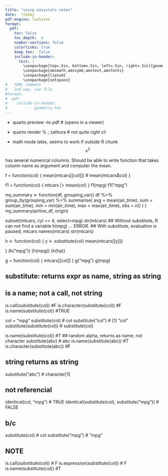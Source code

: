 ```yaml
---
title: "using easystats notes"
date:  \today 
pdf-engine: lualatex
format:
  pdf: 
    toc: false
    toc_depth:  4   
    number-sections: false
    colorlinks: true
    keep_tex:  false
    include-in-header: 
      text: |
        \usepackage[top=.5in, bottom=.5in, left=.5in, right=.5in]{geometry}
        \usepackage{amsmath,amssymb,amstext,amsfonts}
        \usepackage{lipsum}
        \usepackage{setspace}
#   YAML comment
#   2nd way, use file
#format:
#  pdf: 
#    include-in-header: 
#        -   geometry.tex
---
```


\section{To run:}

- quarto preview <file> --to pdf    # (opens in a viewer)
- quarto render %	; zathura         # not quite right cli

- math mode latex,  seems to work if *outside* R chunk
$$
x^2
$$

\section{mtcars has problem}
\code{mtcars} has several numerical columns.
Should be able to write function that takes column name as argument and
computer the mean.

f = function(col) {
    mean(mtcars[[col]])
#    mean(mtcars$col)
}

f1 = function(col) {
    mtcars |> mean(col)
}
f1(mpg)
f1("mpg")

my_summary <- function(df, grouping_var){
 df %>%
  group_by(grouping_var) %>% 
  summarise(
   avg = mean(air_time),
   sum = sum(air_time),
   min = min(air_time),
   max = max(air_time),
   obs = n()
  )
}
my_summary(airline_df, origin)

subset(mtcars, cyl == 4, select=mpg) 
str(mtcars)
##  Without substitute, R can not find a variable h(mpg) ... ERROR.
##  With substitute, evaluation is paused; 
mtcars
names(mtcars)
str(mtcars)

h  <- function(col) {
    y  <- substitute(col)
    mean(mtcars[[y]])
    
}
(h("mpg"))
(h(mpg))
(h(hp))


\section{select a column}
g = function(col) {
    mtcars[[col]]
}
g("mpg")
g(mpg)


\section{explain}

##  substitute: returns expr as name, string as string
##  is a name; not a call, not string
is.call(substitute(col))  #F
is.character(substitute(col)) #F
is.name(substitute(col))   #TRUE

col = "mpg"
substitute(col)  # col
substitute("col") # [1] "col"
substitute(substitute(col)) # substitute(col)


is.name(substitute(col)) #T
## random alpha, returns as name, not character
substitute(abc) # abc
is.name(substitute(abc)) #T
is.character(substitute(abc)) #F

## string returns as string 
substitute("abc")   # character[1]

##  not referencial
identical(col, "mpg") # TRUE
identical(substitute(col), substitute("mpg"))  # FALSE

## b/c
substitute(col)   # col
substitute("mpg") # "mpg"

##  NOTE
is.call(substitute(col))  # F
is.expression(substitute(col))   # F
is.name(substitute(col))   #T
